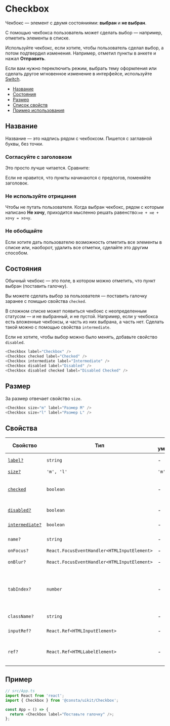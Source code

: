 
# Checkbox

Чекбокс — элемент с двумя состояниями: **выбран** и **не выбран**.

С помощью чекбокса пользователь может сделать выбор — например, отметить
элементы в списке.

Используйте чекбокс, если хотите, чтобы пользователь сделал выбор, а потом подтвердил
изменения. Например, отметил пункты в анкете и нажал **Отправить**.

Если вам нужно переключить режим, выбрать тему оформления или сделать другое
мгновенное изменение в интерфейсе, используйте [Switch](#?path=/docs/components-switch--playground).

- [Название](#название)
- [Состояния](#состояния)
- [Размер](#размер)
- [Список свойств](#свойства)
- [Пример использования](#пример)

## Название

Название — это надпись рядом с чекбоксом. Пишется с заглавной буквы, без точки.

### Согласуйте с заголовком

Это просто лучше читается. Сравните:

<CheckboxExampleHead />

Если не нравится, что пункты начинаются с предлогов, поменяйте заголовок.

<CheckboxExampleHead2 />

### Не используйте отрицания

Чтобы не путать пользователя. Когда выбран чекбокс, рядом с которым написано **Не хочу**,
приходится мысленно решать равенство:`не + не + хочу = хочу`.

<CheckboxExampleNegation />

### Не обобщайте

Если хотите дать пользователю возможность отметить все элементы в списке
или, наоборот, удалить все отметки, сделайте это другим способом.

<CheckboxExampleGeneralization />

## Состояния

Обычный чекбокс — это поле, в котором можно отметить, что пункт выбран (поставить галочку).

Вы можете сделать выбор за пользователя — поставить галочку заранее с помщью свойства `checked`.

В сложном списке может появиться чекбокс с неопределенным статусом — и не выбранный, и не пустой.
Например, если у чекбокса есть вложенные чекбоксы, и часть из них выбрана, а часть нет.
Сделать такой можно с помощью свойства `intermediate`.

Если не хотите, чтобы выбор можно было менять, добавьте свойство `disabled`.

<CheckboxExampleStatus />

```ts
<Checkbox label="Checkbox" />
<Checkbox checked label="Checked" />
<Checkbox intermediate label="Intermediate" />
<Checkbox disabled label="Disabled" />
<Checkbox disabled checked label="Disabled Checked" />
```

## Размер

За размер отвечает свойство `size`.

<CheckboxExampleSize />

```ts
<Checkbox size="m" label="Размер M" />
<Checkbox size="l" label="Размер L" />
```

## Свойства

| Свойство                      | Тип                                         | По умолчанию | Описание                                                                     |
| ----------------------------- | ------------------------------------------- | ------------ | ---------------------------------------------------------------------------- |
| [`label?`](#название)         | `string`                                    | -            | Надпись рядом с чекбоксом                                                    |
| [`size?`](#размер)            | `'m', 'l'`                                  | `'m'`        | Размер                                                                       |
| [`checked`](#состояния)       | `boolean`                                   | -            | Отмечает, выбран чекбокс или нет (ставит галочку)                            |
| [`disabled?`](#состояния)     | `boolean`                                   | -            | Блокирует чекбокс                                                            |
| [`intermediate?`](#состояния) | `boolean`                                   | -            | Делает чекбокс неопределенным                                                |
| `name?`                       | `string`                                    | -            | Имя `<input>` в DOM                                                          |
| `onFocus?`                    | `React.FocusEventHandler<HTMLInputElement>` | -            | Событие фокуса                                                               |
| `onBlur?`                     | `React.FocusEventHandler<HTMLInputElement>` | -            | Событие расфокусировки                                                       |
| `tabIndex?`                   | `number`                                    | -            | Порядковый номер при переходе между элементами интерфейса по клавише **tab** |
| `className?`                  | `string`                                    | -            | Дополнительный CSS-класс                                                     |
| `inputRef?`                   | `React.Ref<HTMLInputElement>`               | -            | Ссылка на DOM-элемент `<input>`                                              |
| `ref?`                        | `React.Ref<HTMLLabelElement>`               | -            | Ссылка на корневой DOM-элемент этого компонента                              |

## Пример

```ts
// src/App.ts
import React from 'react';
import { Checkbox } from '@consta/uikit/Checkbox';

const App = () => {
  return <Checkbox label="Поставьте галочку" />;
};
```
